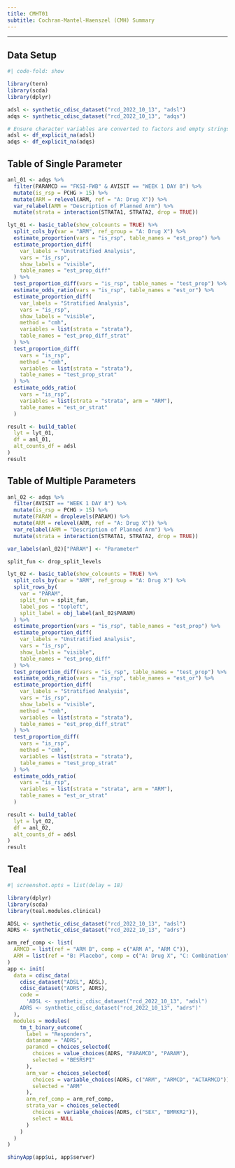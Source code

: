 ```yaml
---
title: CMHT01
subtitle: Cochran-Mantel-Haenszel (CMH) Summary
---
```


------------------------------------------------------------------------

::: panel-tabset
## Data Setup

```r
#| code-fold: show

library(tern)
library(scda)
library(dplyr)

adsl <- synthetic_cdisc_dataset("rcd_2022_10_13", "adsl")
adqs <- synthetic_cdisc_dataset("rcd_2022_10_13", "adqs")

# Ensure character variables are converted to factors and empty strings and NAs are explicit missing levels.
adsl <- df_explicit_na(adsl)
adqs <- df_explicit_na(adqs)
```

## Table of Single Parameter

```r
anl_01 <- adqs %>%
  filter(PARAMCD == "FKSI-FWB" & AVISIT == "WEEK 1 DAY 8") %>%
  mutate(is_rsp = PCHG > 15) %>%
  mutate(ARM = relevel(ARM, ref = "A: Drug X")) %>%
  var_relabel(ARM = "Description of Planned Arm") %>%
  mutate(strata = interaction(STRATA1, STRATA2, drop = TRUE))

lyt_01 <- basic_table(show_colcounts = TRUE) %>%
  split_cols_by(var = "ARM", ref_group = "A: Drug X") %>%
  estimate_proportion(vars = "is_rsp", table_names = "est_prop") %>%
  estimate_proportion_diff(
    var_labels = "Unstratified Analysis",
    vars = "is_rsp",
    show_labels = "visible",
    table_names = "est_prop_diff"
  ) %>%
  test_proportion_diff(vars = "is_rsp", table_names = "test_prop") %>%
  estimate_odds_ratio(vars = "is_rsp", table_names = "est_or") %>%
  estimate_proportion_diff(
    var_labels = "Stratified Analysis",
    vars = "is_rsp",
    show_labels = "visible",
    method = "cmh",
    variables = list(strata = "strata"),
    table_names = "est_prop_diff_strat"
  ) %>%
  test_proportion_diff(
    vars = "is_rsp",
    method = "cmh",
    variables = list(strata = "strata"),
    table_names = "test_prop_strat"
  ) %>%
  estimate_odds_ratio(
    vars = "is_rsp",
    variables = list(strata = "strata", arm = "ARM"),
    table_names = "est_or_strat"
  )

result <- build_table(
  lyt = lyt_01,
  df = anl_01,
  alt_counts_df = adsl
)
result
```

## Table of Multiple Parameters

```r
anl_02 <- adqs %>%
  filter(AVISIT == "WEEK 1 DAY 8") %>%
  mutate(is_rsp = PCHG > 15) %>%
  mutate(PARAM = droplevels(PARAM)) %>%
  mutate(ARM = relevel(ARM, ref = "A: Drug X")) %>%
  var_relabel(ARM = "Description of Planned Arm") %>%
  mutate(strata = interaction(STRATA1, STRATA2, drop = TRUE))

var_labels(anl_02)["PARAM"] <- "Parameter"

split_fun <- drop_split_levels

lyt_02 <- basic_table(show_colcounts = TRUE) %>%
  split_cols_by(var = "ARM", ref_group = "A: Drug X") %>%
  split_rows_by(
    var = "PARAM",
    split_fun = split_fun,
    label_pos = "topleft",
    split_label = obj_label(anl_02$PARAM)
  ) %>%
  estimate_proportion(vars = "is_rsp", table_names = "est_prop") %>%
  estimate_proportion_diff(
    var_labels = "Unstratified Analysis",
    vars = "is_rsp",
    show_labels = "visible",
    table_names = "est_prop_diff"
  ) %>%
  test_proportion_diff(vars = "is_rsp", table_names = "test_prop") %>%
  estimate_odds_ratio(vars = "is_rsp", table_names = "est_or") %>%
  estimate_proportion_diff(
    var_labels = "Stratified Analysis",
    vars = "is_rsp",
    show_labels = "visible",
    method = "cmh",
    variables = list(strata = "strata"),
    table_names = "est_prop_diff_strat"
  ) %>%
  test_proportion_diff(
    vars = "is_rsp",
    method = "cmh",
    variables = list(strata = "strata"),
    table_names = "test_prop_strat"
  ) %>%
  estimate_odds_ratio(
    vars = "is_rsp",
    variables = list(strata = "strata", arm = "ARM"),
    table_names = "est_or_strat"
  )

result <- build_table(
  lyt = lyt_02,
  df = anl_02,
  alt_counts_df = adsl
)
result
```

## Teal

```r
#| screenshot.opts = list(delay = 18)

library(dplyr)
library(scda)
library(teal.modules.clinical)

ADSL <- synthetic_cdisc_dataset("rcd_2022_10_13", "adsl")
ADRS <- synthetic_cdisc_dataset("rcd_2022_10_13", "adrs")

arm_ref_comp <- list(
  ARMCD = list(ref = "ARM B", comp = c("ARM A", "ARM C")),
  ARM = list(ref = "B: Placebo", comp = c("A: Drug X", "C: Combination"))
)
app <- init(
  data = cdisc_data(
    cdisc_dataset("ADSL", ADSL),
    cdisc_dataset("ADRS", ADRS),
    code =
      'ADSL <- synthetic_cdisc_dataset("rcd_2022_10_13", "adsl")
    ADRS <- synthetic_cdisc_dataset("rcd_2022_10_13", "adrs")'
  ),
  modules = modules(
    tm_t_binary_outcome(
      label = "Responders",
      dataname = "ADRS",
      paramcd = choices_selected(
        choices = value_choices(ADRS, "PARAMCD", "PARAM"),
        selected = "BESRSPI"
      ),
      arm_var = choices_selected(
        choices = variable_choices(ADRS, c("ARM", "ARMCD", "ACTARMCD")),
        selected = "ARM"
      ),
      arm_ref_comp = arm_ref_comp,
      strata_var = choices_selected(
        choices = variable_choices(ADRS, c("SEX", "BMRKR2")),
        select = NULL
      )
    )
  )
)

shinyApp(app$ui, app$server)
```
:::
